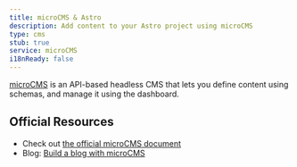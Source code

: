```yaml
---
title: microCMS & Astro
description: Add content to your Astro project using microCMS
type: cms
stub: true
service: microCMS
i18nReady: false
---
```


[microCMS](https://microcms.io/) is an API-based headless CMS that lets you define content using schemas, and manage it using the dashboard.

## Official Resources

- Check out [the official microCMS document](https://document.microcms.io/tutorial/astro/astro-top)
- Blog: [Build a blog with microCMS](https://blog.microcms.io/astro-microcms-introduction/)
